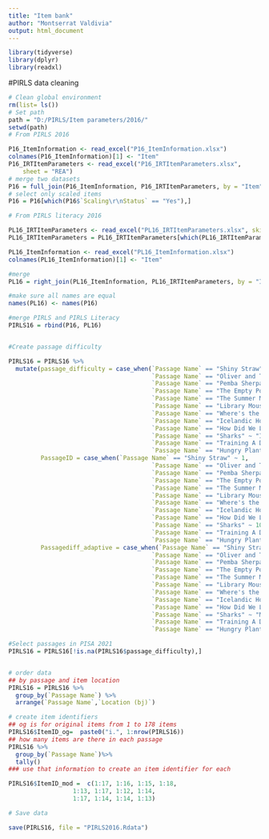 ---
title: "Item bank"
author: "Montserrat Valdivia"
output: html_document
---

```{r}
library(tidyverse)
library(dplyr)
library(readxl)
```

#PIRLS data cleaning

```{r}
# Clean global environment
rm(list= ls())
# Set path 
path = "D:/PIRLS/Item parameters/2016/" 
setwd(path)
# From PIRLS 2016 

P16_ItemInformation <- read_excel("P16_ItemInformation.xlsx")
colnames(P16_ItemInformation)[1] <- "Item"
P16_IRTItemParameters <- read_excel("P16_IRTItemParameters.xlsx", 
    sheet = "REA")
# merge two datasets
P16 = full_join(P16_ItemInformation, P16_IRTItemParameters, by = "Item" )
# select only scaled items
P16 = P16[which(P16$`Scaling\r\nStatus` == "Yes"),]

# From PIRLS literacy 2016

PL16_IRTItemParameters <- read_excel("PL16_IRTItemParameters.xlsx", skip = 1)
PL16_IRTItemParameters = PL16_IRTItemParameters[which(PL16_IRTItemParameters$Notes != "Items Shared with PIRLS 2016 (Fixed Item Parameters)"),]

PL16_ItemInformation <- read_excel("PL16_ItemInformation.xlsx")
colnames(PL16_ItemInformation)[1] <- "Item"

#merge
PL16 = right_join(PL16_ItemInformation, PL16_IRTItemParameters, by = "Item" )

#make sure all names are equal
names(PL16) <- names(P16)

#merge PIRLS and PIRLS Literacy
PIRLS16 = rbind(P16, PL16)



```


```{r}
#Create passage difficulty

PIRLS16 = PIRLS16 %>%
  mutate(passage_difficulty = case_when(`Passage Name` == "Shiny Straw" ~ "LitD1",
                                        `Passage Name` == "Oliver and The Griffin" ~ "LitD2",
                                        `Passage Name` == "Pemba Sherpa" ~ "LitM1",
                                        `Passage Name` == "The Empty Pot" ~ "LitM3",
                                        `Passage Name` == "The Summer My Father Was 10" ~ "LitE2",
                                        `Passage Name` == "Library Mouse" ~ "LitE3",
                                        `Passage Name` == "Where's the Honey?" ~ "InfD1",
                                        `Passage Name` == "Icelandic Horses" ~ "InfD2",
                                        `Passage Name` == "How Did We Learn to Fly?" ~ "InfM1",
                                        `Passage Name` == "Sharks" ~ "InfM3",
                                        `Passage Name` == "Training A Deaf Polar Bear" ~ "InfE2",
                                        `Passage Name` == "Hungry Plant" ~ "InfE3"   ),
         PassageID = case_when(`Passage Name` == "Shiny Straw" ~ 1,
                                        `Passage Name` == "Oliver and The Griffin" ~ 2,
                                        `Passage Name` == "Pemba Sherpa" ~ 3,
                                        `Passage Name` == "The Empty Pot" ~ 4,
                                        `Passage Name` == "The Summer My Father Was 10" ~ 5,
                                        `Passage Name` == "Library Mouse" ~ 6,
                                        `Passage Name` == "Where's the Honey?" ~ 7,
                                        `Passage Name` == "Icelandic Horses" ~ 8,
                                        `Passage Name` == "How Did We Learn to Fly?" ~ 9,
                                        `Passage Name` == "Sharks" ~ 10,
                                        `Passage Name` == "Training A Deaf Polar Bear" ~ 11,
                                        `Passage Name` == "Hungry Plant" ~ 12 ),
         Passagediff_adaptive = case_when(`Passage Name` == "Shiny Straw" ~ "H",
                                        `Passage Name` == "Oliver and The Griffin" ~ "H",
                                        `Passage Name` == "Pemba Sherpa" ~ "M",
                                        `Passage Name` == "The Empty Pot" ~ "M",
                                        `Passage Name` == "The Summer My Father Was 10" ~ "L",
                                        `Passage Name` == "Library Mouse" ~ "L",
                                        `Passage Name` == "Where's the Honey?" ~ "H",
                                        `Passage Name` == "Icelandic Horses" ~ "H",
                                        `Passage Name` == "How Did We Learn to Fly?" ~ "M",
                                        `Passage Name` == "Sharks" ~ "M",
                                        `Passage Name` == "Training A Deaf Polar Bear" ~ "L",
                                        `Passage Name` == "Hungry Plant" ~ "L"))

#Select passages in PISA 2021
PIRLS16 = PIRLS16[!is.na(PIRLS16$passage_difficulty),]


# order data
## by passage and item location 
PIRLS16 = PIRLS16 %>%
  group_by(`Passage Name`) %>%
  arrange(`Passage Name`,`Location (bj)`)

# create item identifiers
## og is for original items from 1 to 178 items
PIRLS16$ItemID_og=  paste0("i.", 1:nrow(PIRLS16))
## how many items are there in each passage
PIRLS16 %>% 
  group_by(`Passage Name`)%>%
  tally()
### use that information to create an item identifier for each 

PIRLS16$ItemID_mod =  c(1:17, 1:16, 1:15, 1:18, 
                  1:13, 1:17, 1:12, 1:14, 
                  1:17, 1:14, 1:14, 1:13)

```


```{r}
# Save data

save(PIRLS16, file = "PIRLS2016.Rdata")

```

